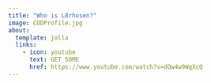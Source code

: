 ```yaml
---
title: "Who is L8rhosen?"
image: CODProfile.jpg
about:
  template: jolla
  links:
    - icon: youtube
      text: GET SOME
      href: https://www.youtube.com/watch?v=dQw4w9WgXcQ
---
```



